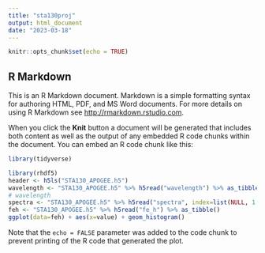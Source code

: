 ---
title: "sta130proj"
output: html_document
date: "2023-03-18"
---

```{r setup, include=FALSE}
knitr::opts_chunk$set(echo = TRUE)
```

## R Markdown

This is an R Markdown document. Markdown is a simple formatting syntax for authoring HTML, PDF, and MS Word documents. For more details on using R Markdown see <http://rmarkdown.rstudio.com>.

When you click the **Knit** button a document will be generated that includes both content as well as the output of any embedded R code chunks within the document. You can embed an R code chunk like this:

```{r cars}
library(tidyverse)
```
```{r}
library(rhdf5)
header <- h5ls("STA130_APOGEE.h5")
wavelength <- "STA130_APOGEE.h5" %>% h5read("wavelength") %>% as_tibble()
# wavelength
spectra <- "STA130_APOGEE.h5" %>% h5read("spectra", index=list(NULL, 1:100)) %>% t() %>% as_tibble()
feh <- "STA130_APOGEE.h5" %>% h5read("fe_h") %>% as_tibble()
ggplot(data=feh) + aes(x=value) + geom_histogram()
```



Note that the `echo = FALSE` parameter was added to the code chunk to prevent printing of the R code that generated the plot.
